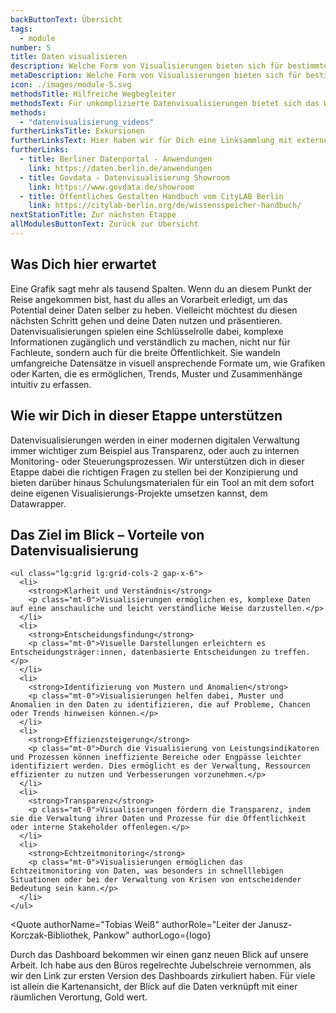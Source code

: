 ```yaml
---
backButtonText: Übersicht
tags:
  - module
number: 5
title: Daten visualisieren
description: Welche Form von Visualisierungen bieten sich für bestimmte Daten an? Wen willst du ansprechen? Und welche Tools und fertigen Lösungen gibt?
metaDescription: Welche Form von Visualisierungen bieten sich für bestimmte Daten an? Wen willst du ansprechen? Und welche Tools und fertigen Lösungen gibt?
icon: ./images/module-5.svg
methodsTitle: Hilfreiche Wegbegleiter
methodsText: Für unkomplizierte Datenvisualisierungen bietet sich das Webtool Datawrapper an, für das das Land Berlin Lizenzen vergibt. Wie das geht, zeigen unsere Videotutorials. Die Ergebnisse lassen sich unkompliziert über Imperia in den Auftritt des Landes Berlin integrieren.
methods:
  - "datenvisualisierung_videos"
furtherLinksTitle: Exkursionen
furtherLinksText: Hier haben wir für Dich eine Linksammlung mit externen Ressourcen zusammengetragen. Falls Du noch tiefer ins Thema einsteigen willst – wünschen wir viel Spaß beim Stöbern!
furtherLinks:
  - title: Berliner Datenportal - Anwendungen
    link: https://daten.berlin.de/anwendungen
  - title: Govdata - Datenvisualisierung Showroom
    link: https://www.govdata.de/showroom
  - title: Öffentliches Gestalten Handbuch vom CityLAB Berlin
    link: https://citylab-berlin.org/de/wissensspeicher-handbuch/
nextStationTitle: Zur nächsten Etappe
allModulesButtonText: Zurück zur Übersicht
---
```


## Was Dich hier erwartet

Eine Grafik sagt mehr als tausend Spalten. Wenn du an diesem Punkt der Reise angekommen bist, hast du alles an Vorarbeit erledigt, um das Potential deiner Daten selber zu heben. Vielleicht möchtest du diesen nächsten Schritt gehen und deine Daten nutzen und präsentieren. Datenvisualisierungen spielen eine Schlüsselrolle dabei, komplexe Informationen zugänglich und verständlich zu machen, nicht nur für Fachleute, sondern auch für die breite Öffentlichkeit. Sie wandeln umfangreiche Datensätze in visuell ansprechende Formate um, wie Grafiken oder Karten, die es ermöglichen, Trends, Muster und Zusammenhänge intuitiv zu erfassen.

## Wie wir Dich in dieser Etappe unterstützen

Datenvisualisierungen werden in einer modernen digitalen Verwaltung immer wichtiger zum Beispiel aus Transparenz, oder auch zu internen Monitoring- oder Steuerungsprozessen. Wir unterstützen dich in dieser Etappe dabei die richtigen Fragen zu stellen bei der Konzipierung und bieten darüber hinaus Schulungsmaterialen für ein Tool an mit dem sofort deine eigenen Visualisierungs-Projekte umsetzen kannst, dem Datawrapper.

<TextContentSection class="bg-bg-alt px-4 sm:px-6">
    <h2>Das Ziel im Blick – Vorteile von Datenvisualisierung</h2>

    <ul class="lg:grid lg:grid-cols-2 gap-x-6">
      <li>
        <strong>Klarheit und Verständnis</strong>
        <p class="mt-0">Visualisierungen ermöglichen es, komplexe Daten auf eine anschauliche und leicht verständliche Weise darzustellen.</p>
      </li>
      <li>
        <strong>Entscheidungsfindung</strong>
        <p class="mt-0">Visuelle Darstellungen erleichtern es Entscheidungsträger:innen, datenbasierte Entscheidungen zu treffen.</p>
      </li>
      <li>
        <strong>Identifizierung von Mustern und Anomalien</strong>
        <p class="mt-0">Visualisierungen helfen dabei, Muster und Anomalien in den Daten zu identifizieren, die auf Probleme, Chancen oder Trends hinweisen können.</p>
      </li>
      <li>
        <strong>Effizienzsteigerung</strong>
        <p class="mt-0">Durch die Visualisierung von Leistungsindikatoren und Prozessen können ineffiziente Bereiche oder Engpässe leichter identifiziert werden. Dies ermöglicht es der Verwaltung, Ressourcen effizienter zu nutzen und Verbesserungen vorzunehmen.</p>
      </li>
      <li>
        <strong>Transparenz</strong>
        <p class="mt-0">Visualisierungen fördern die Transparenz, indem sie die Verwaltung ihrer Daten und Prozesse für die Öffentlichkeit oder interne Stakeholder offenlegen.</p>
      </li>
      <li>
        <strong>Echtzeitmonitoring</strong>
        <p class="mt-0">Visualisierungen ermöglichen das Echtzeitmonitoring von Daten, was besonders in schnelllebigen Situationen oder bei der Verwaltung von Krisen von entscheidender Bedeutung sein kann.</p>
      </li>
    </ul>

</TextContentSection>


<Quote
  authorName="Tobias Weiß"
  authorRole="Leiter der Janusz-Korczak-Bibliothek, Pankow"
  authorLogo={logo}
>
  Durch das Dashboard bekommen wir einen ganz neuen Blick auf unsere Arbeit. Ich
  habe aus den Büros regelrechte Jubelschreie vernommen, als wir den Link zur
  ersten Version des Dashboards zirkuliert haben. Für viele ist allein die
  Kartenansicht, der Blick auf die Daten verknüpft mit einer räumlichen
  Verortung, Gold wert.
</Quote>

